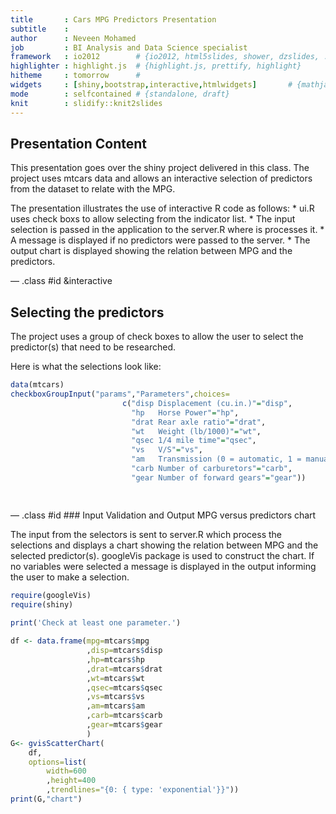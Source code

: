 ```yaml
---
title       : Cars MPG Predictors Presentation
subtitle    : 
author      : Neveen Mohamed
job         : BI Analysis and Data Science specialist
framework   : io2012        # {io2012, html5slides, shower, dzslides, ...}
highlighter : highlight.js  # {highlight.js, prettify, highlight}
hitheme     : tomorrow      # 
widgets     : [shiny,bootstrap,interactive,htmlwidgets]       # {mathjax, quiz, bootstrap}
mode        : selfcontained # {standalone, draft}
knit        : slidify::knit2slides
---
```

## Presentation Content

This presentation goes over the shiny project delivered in this class. The project uses 
mtcars data and allows an interactive selection of predictors from the dataset to relate with the MPG.

The presentation illustrates the use of interactive R code as follows:
*  ui.R uses check boxs to allow selecting from the indicator list.
*  The input selection is passed in the application to the server.R where is processes it.
*  A message is displayed if no predictors were passed to the server.
*  The output chart is displayed showing the relation between MPG and the predictors.


--- .class #id &interactive

## Selecting the predictors
The project uses a group of check boxes to allow the user to select the predictor(s) that need to be researched. 

Here is what the selections look like:

```r

data(mtcars)
checkboxGroupInput("params","Parameters",choices=
                         c("disp Displacement (cu.in.)"="disp",
                           "hp   Horse Power"="hp",
                           "drat Rear axle ratio"="drat",
                           "wt   Weight (lb/1000)"="wt",
                           "qsec 1/4 mile time"="qsec",
                           "vs   V/S"="vs",
                           "am   Transmission (0 = automatic, 1 = manual)"="am",
                           "carb Number of carburetors"="carb",
                           "gear Number of forward gears"="gear"))

    
```

--- .class #id 
### Input Validation and Output MPG versus predictors chart


The input from the selectors is sent to server.R which process the selections and displays a chart showing the relation between MPG and the selected predictor(s). googleVis package is used to construct the chart.
If no variables were selected a message is displayed in the output informing the user to make a selection.  

```r
require(googleVis)
require(shiny)
 
print('Check at least one parameter.')

df <- data.frame(mpg=mtcars$mpg
                 ,disp=mtcars$disp
                 ,hp=mtcars$hp
                 ,drat=mtcars$drat
                 ,wt=mtcars$wt
                 ,qsec=mtcars$qsec
                 ,vs=mtcars$vs
                 ,am=mtcars$am
                 ,carb=mtcars$carb
                 ,gear=mtcars$gear
                 )
G<- gvisScatterChart(
    df, 
    options=list(
        width=600
        ,height=400 
        ,trendlines="{0: { type: 'exponential'}}"))
print(G,"chart")

```





